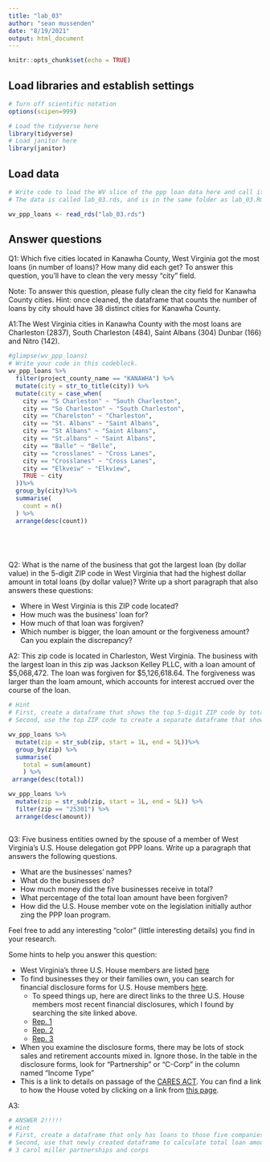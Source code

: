 ```yaml
---
title: "lab_03"
author: "sean mussenden"
date: "8/19/2021"
output: html_document
---
```


```r
knitr::opts_chunk$set(echo = TRUE)
```

## Load libraries and establish settings
```r
# Turn off scientific notation
options(scipen=999)

# Load the tidyverse here
library(tidyverse)
# Load janitor here
library(janitor)
```

## Load data
```r
# Write code to load the WV slice of the ppp loan data here and call it wv_ppp_loans.
# The data is called lab_03.rds, and is in the same folder as lab_03.Rmd (this data notebook)

wv_ppp_loans <- read_rds("lab_03.rds")

```

## Answer questions

Q1: Which five cities located in Kanawha County, West Virginia got the most loans (in number of loans)? How many did each get? To answer this question, you'll have to clean the very messy "city" field.

Note: To answer this question, please fully clean the city field for Kanawha County cities. Hint: once cleaned, the dataframe that counts the number of loans by city should have 38 distinct cities for Kanawha County.

A1:The West Virginia cities in Kanawha County with the most loans are Charleston (2837), South Charleston (484), Saint Albans (304) Dunbar (166) and Nitro (142). 
```r
#glimpse(wv_ppp_loans)
# Write your code in this codeblock.
wv_ppp_loans %>%
  filter(project_county_name == "KANAWHA") %>%
  mutate(city = str_to_title(city)) %>%
  mutate(city = case_when(
    city == "S Charleston" ~ "South Charleston",
    city == "So Charleston" ~ "South Charleston",
    city == "Charelston" ~ "Charleston",
    city == "St. Albans" ~ "Saint Albans",
    city == "St Albans" ~ "Saint Albans",
    city == "St.albans" ~ "Saint Albans",
    city == "Balle" ~ "Belle",
    city == "crosslanes" ~ "Cross Lanes",
    city == "Crosslanes" ~ "Cross Lanes",
    city == "Elkveiw" ~ "Elkview",
    TRUE ~ city
  ))%>%
  group_by(city)%>%
  summarise(
    count = n()
  ) %>%
  arrange(desc(count))



  
```

Q2: What is the name of the business that got the largest loan (by dollar value) in the 5-digit ZIP code in West Virginia that had the highest dollar amount in total loans (by dollar value)? Write up a short paragraph that also answers these questions:

* Where in West Virginia is this ZIP code located?
* How much was the business' loan for?
* How much of that loan was forgiven?
* Which number is bigger, the loan amount or the forgiveness amount? Can you explain the discrepancy?

A2: This zip code is located in Charleston, West Virginia. The business with the largest loan in this zip was Jackson Kelley PLLC, with a loan amount of $5,068,472. The loan was forgiven for $5,126,618.64. The forgiveness was larger than the loam amount, which accounts for interest accrued over the course of the loan.

```r
# Hint
# First, create a dataframe that shows the top 5-digit ZIP code by total dollar amount
# Second, use the top ZIP code to create a separate dataframe that shows the business with the biggest loan in that ZIP code.

wv_ppp_loans %>%
  mutate(zip = str_sub(zip, start = 1L, end = 5L))%>%
  group_by(zip) %>%
  summarise(
    total = sum(amount)
    ) %>%
 arrange(desc(total))

wv_ppp_loans %>%
  mutate(zip = str_sub(zip, start = 1L, end = 5L)) %>%
  filter(zip == "25301") %>%
  arrange(desc(amount))



```

Q3: Five business entities owned by the spouse of a member of West Virginia's U.S. House delegation got PPP loans. Write up a paragraph that answers the following questions.   

  * What are the businesses' names?
  * What do the businesses do?
  * How much money did the five businesses receive in total?
  * What percentage of the total loan amount have been forgiven?
  * How did the U.S. House member vote on the legislation initially author zing the PPP loan program.

Feel free to add any interesting "color" (little interesting details) you find in your research.  

Some hints to help you answer this question:

* West Virginia's three U.S. House members are listed [here](https://www.govtrack.us/congress/members/WV#representatives)
* To find businesses they or their families own, you can search for financial disclosure forms for U.S. House members [here](https://disclosures-clerk.house.gov/PublicDisclosure/FinancialDisclosure#Search).
  * To speed things up, here are direct links to the three U.S. House members most recent financial disclosures, which I found by searching the site linked above.
  * [Rep. 1](https://disclosures-clerk.house.gov/public_disc/financial-pdfs/2020/10042042.pdf)
  * [Rep. 2](https://disclosures-clerk.house.gov/public_disc/financial-pdfs/2020/10040330.pdf)
  * [Rep. 3](https://disclosures-clerk.house.gov/public_disc/financial-pdfs/2020/10042734.pdf)
* When you examine the disclosure forms, there may be lots of stock sales and retirement accounts mixed in.  Ignore those. In the table in the disclosure forms, look for "Partnership" or "C-Corp" in the column named "Income Type"
* This is a link to details on passage of the [CARES ACT](https://www.congress.gov/bill/116th-congress/house-bill/748). You can find a link to how the House voted by clicking on a link from [this page](https://www.congress.gov/bill/116th-congress/house-bill/748/actions).

A3:

```r
# ANSWER 2!!!!!
# Hint
# First, create a dataframe that only has loans to those five companies
# Second, use that newly created dataframe to calculate total loan amount and percentage forgiven for those companies
# 3 carol miller partnerships and corps

```
